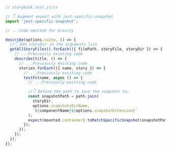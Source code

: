 ```js
// storybook.test.js|ts

// 👇 Augment expect with jest-specific-snapshot
import 'jest-specific-snapshot';

// ...Code omitted for brevity

describe(options.suite, () => {
  //👇 Add storyDir in the arguments list
  getAllStoryFiles().forEach(({ filePath, storyFile, storyDir }) => {
    // ...Previously existing code
    describe(title, () => {
      // ...Previously existing code
      stories.forEach(({ name, story }) => {
        // ...Previously existing code
        testFn(name, async () => {
          // ...Previously existing code

          //👇 Define the path to save the snapshot to:
          const snapshotPath = path.join(
            storyDir,
            options.snapshotsDirName,
            `${componentName}${options.snapshotExtension}`
          );
          expect(mounted.container).toMatchSpecificSnapshot(snapshotPath);
        });
      });
    });
  });
});
```